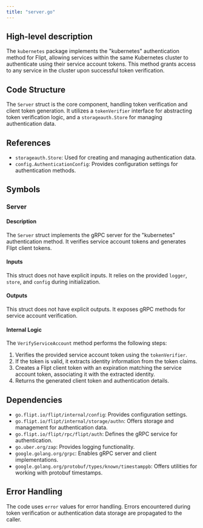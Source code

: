 ```yaml
---
title: "server.go"
---
```


## High-level description
The `kubernetes` package implements the "kubernetes" authentication method for Flipt, allowing services within the same Kubernetes cluster to authenticate using their service account tokens. This method grants access to any service in the cluster upon successful token verification.

## Code Structure
The `Server` struct is the core component, handling token verification and client token generation. It utilizes a `tokenVerifier` interface for abstracting token verification logic, and a `storageauth.Store` for managing authentication data.

## References
- `storageauth.Store`: Used for creating and managing authentication data.
- `config.AuthenticationConfig`: Provides configuration settings for authentication methods.

## Symbols

### Server
#### Description
The `Server` struct implements the gRPC server for the "kubernetes" authentication method. It verifies service account tokens and generates Flipt client tokens.

#### Inputs
This struct does not have explicit inputs. It relies on the provided `logger`, `store`, and `config` during initialization.

#### Outputs
This struct does not have explicit outputs. It exposes gRPC methods for service account verification.

#### Internal Logic
The `VerifyServiceAccount` method performs the following steps:
1. Verifies the provided service account token using the `tokenVerifier`.
2. If the token is valid, it extracts identity information from the token claims.
3. Creates a Flipt client token with an expiration matching the service account token, associating it with the extracted identity.
4. Returns the generated client token and authentication details.

## Dependencies
- `go.flipt.io/flipt/internal/config`: Provides configuration settings.
- `go.flipt.io/flipt/internal/storage/authn`: Offers storage and management for authentication data.
- `go.flipt.io/flipt/rpc/flipt/auth`: Defines the gRPC service for authentication.
- `go.uber.org/zap`: Provides logging functionality.
- `google.golang.org/grpc`: Enables gRPC server and client implementations.
- `google.golang.org/protobuf/types/known/timestamppb`: Offers utilities for working with protobuf timestamps.

## Error Handling
The code uses `error` values for error handling. Errors encountered during token verification or authentication data storage are propagated to the caller.
